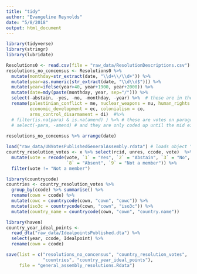 ```yaml
---
title: "tidy"
author: "Evangeline Reynolds"
date: "5/8/2018"
output: html_document
---
```


```r
library(tidyverse)
library(stringr)
library(lubridate)
```


```r
Resolutions0 <- read.csv(file = "raw_data/ResolutionDescriptions.csv")
resolutions_no_concensus <- Resolutions0 %>%
  mutate(monthday=str_extract(date, "\\d+\\/\\d+")) %>%
  mutate(year=as.numeric(str_extract(date, "\\d\\d$"))) %>%
  mutate(year=ifelse(year>40, year+1900, year+2000)) %>%
  mutate(date=mdy(paste(monthday, year, sep="/"))) %>% 
  select(-abstain, -yes, -no, -monthday, -year) %>%  # these are in the vote data
  rename(palestinian_conflict = me, nuclear_weapons = nu, human_rights = hr, 
         economic_development = ec, colonialism = co, 
         arms_control_disarmament = di)  #%>% 
  # filter(is.na(para) & is.na(amend) ) %>% # these are votes on paragraphs and amendments
  # select(-para, -amend) # and they are only coded up until the mid eighties
  
resolutions_no_concensus %>% arrange(date)

```

```r
load("raw_data/UNVotesPublishedGeneralAssembly.rdata") # loads object "x"
country_resolution_votes <- x %>% select(rcid, unres, ccode, vote)  %>% 
  mutate(vote = recode(vote, `1` = "Yes", `2` = "Abstain", `3` = "No", 
                       `8` = "Absent", `9` = "Not a member")) %>% 
  filter(vote != "Not a member")
```

```r
library(countrycode)
countries <- country_resolution_votes %>% 
  group_by(ccode) %>% summarise() %>% 
  rename(cown = ccode) %>% 
  mutate(cowc = countrycode(cown, "cown", "cowc")) %>% 
  mutate(iso3c = countrycode(cown, "cown", "iso3c")) %>% 
  mutate(country_name = countrycode(cown, "cown", "country.name")) 
```


```r
library(haven)
country_year_ideal_points <- 
  read_dta("raw_data/IdealpointsPublished.dta") %>% 
  select(year, ccode, Idealpoint) %>% 
  rename(cown = ccode)
```


```r
save(list = c("resolutions_no_concensus", "country_resolution_votes", 
              "countries", "country_year_ideal_points"),
     file = "general_assembly_resolutions.Rdata")
```

